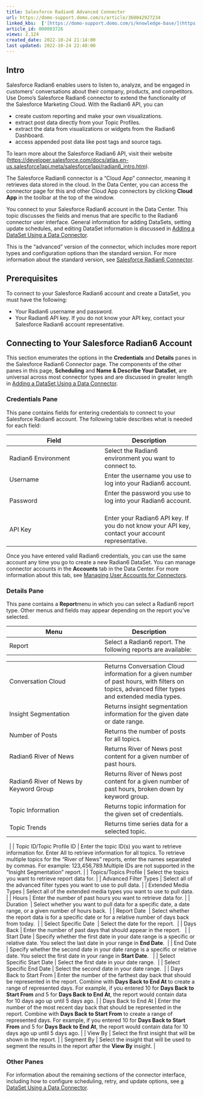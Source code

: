 ```yaml
---
title: Salesforce Radian6 Advanced Connector
url: https://domo-support.domo.com/s/article/360042927234
linked_kbs:  ['[https://domo-support.domo.com/s/knowledge-base/](https://domo-support.domo.com/s/knowledge-base/)', '[https://domo-support.domo.com/s/](https://domo-support.domo.com/s/)', '[https://domo-support.domo.com/s/topic/0TO5w000000ZammGAC](https://domo-support.domo.com/s/topic/0TO5w000000ZammGAC)', '[https://domo-support.domo.com/s/topic/0TO5w000000ZanLGAS](https://domo-support.domo.com/s/topic/0TO5w000000ZanLGAS)', '[https://domo-support.domo.com/s/topic/0TO5w000000ZaoQGAS](https://domo-support.domo.com/s/topic/0TO5w000000ZaoQGAS)', '[https://domo-support.domo.com/s/article/360042926274](https://domo-support.domo.com/s/article/360042926274)', '[https://domo-support.domo.com/s/article/360043431773](https://domo-support.domo.com/s/article/360043431773)', '[https://domo-support.domo.com/s/article/360042926054](https://domo-support.domo.com/s/article/360042926054)', '[https://domo-support.domo.com/s/article/360042927234](https://domo-support.domo.com/s/article/360042927234)', '[https://domo-support.domo.com/s/topic/0TO5w000000ZaoQGAS/api-connectors](https://domo-support.domo.com/s/topic/0TO5w000000ZaoQGAS/api-connectors)', '[https://domo-support.domo.com/s/article/360043429933](https://domo-support.domo.com/s/article/360043429933)', '[https://domo-support.domo.com/s/article/360043429953](https://domo-support.domo.com/s/article/360043429953)', '[https://domo-support.domo.com/s/article/360042925494](https://domo-support.domo.com/s/article/360042925494)', '[https://domo-support.domo.com/s/article/4408174643607](https://domo-support.domo.com/s/article/4408174643607)', '[https://domo-support.domo.com/s/article/360043429913](https://domo-support.domo.com/s/article/360043429913)', '[https://domo-support.domo.com/s/login/](https://domo-support.domo.com/s/login/)']
article_id: 000003726
views: 2,124
created_date: 2022-10-24 21:14:00
last updated: 2022-10-24 22:40:00
---
```




Intro﻿
------


Salesforce Radian6 enables users to listen to, analyze, and be engaged in customers’ conversations about their company, products, and competitors.
Use Domo's Salesforce Radian6 connector to extend the functionality of the Salesforce Marketing Cloud. With the Radian6 API, you can


* create custom reporting and make your own visualizations.
* extract post data directly from your Topic Profiles.
* extract the data from visualizations or widgets from the Radian6 Dashboard.
* access appended post data like post tags and source tags.


To learn more about the Salesforce Radian6 API, visit their website (<https://developer.salesforce.com/docs/atlas.en-us.salesforce1api.meta/salesforce1api/radian6_intro.htm>).


The Salesforce Radian6 connector is a "Cloud App" connector, meaning it retrieves data stored in the cloud. In the Data Center, you can access the connector page for this and other Cloud App connectors by clicking **Cloud App** in the toolbar at the top of the window.   


You connect to your Salesforce Radian6 account in the Data Center. This topic discusses the fields and menus that are specific to the Radian6 connector user interface. General information for adding DataSets, setting update schedules, and editing DataSet information is discussed in [Adding a DataSet Using a Data Connector](/s/article/360042926274 "Adding a DataSet Using a Data Connector").


This is the "advanced" version of the connector, which includes more report types and configuration options than the standard version. For more information about the standard version, see [Salesforce Radian6 Connector](/s/article/360043431773 "Salesforce Radian6 Connector").


Prerequisites
-------------


To connect to your Salesforce Radian6 account and create a DataSet, you must have the following:


* Your Radian6 username and password.
* Your Radian6 API key. If you do not know your API key, contact your Salesforce Radian6 account representative.


Connecting to Your Salesforce Radian6 Account
---------------------------------------------


This section enumerates the options in the **Credentials** and **Details** panes in the Salesforce Radian6 Connector page. The components of the other panes in this page, **Scheduling** and **Name & Describe Your DataSet**, are universal across most connector types and are discussed in greater length in [Adding a DataSet Using a Data Connector](/s/article/360042926274 "Adding a DataSet Using a Data Connector").


### Credentials Pane


This pane contains fields for entering credentials to connect to your Salesforce Radian6 account. The following table describes what is needed for each field:




| Field | Description |
| --- | --- |
| Radian6 Environment | Select the Radian6 environment you want to connect to. |
| Username | Enter the username you use to log into your Radian6 account. |
| Password | Enter the password you use to log into your Radian6 account.   |
| API Key | Enter your Radian6 API key. If you do not know your API key, contact your account representative.  |


Once you have entered valid Radian6 credentials, you can use the same account any time you go to create a new Radian6 DataSet. You can manage connector accounts in the **Accounts** tab in the Data Center. For more information about this tab, see [Managing User Accounts for Connectors](/s/article/360042926054 "Managing User Accounts for Connectors").


### Details Pane


This pane contains a **Report**menu in which you can select a Radian6 report type. Other menus and fields may appear depending on the report you've selected.




| Menu | Description |
| --- | --- |
| Report | Select a Radian6 report. The following reports are available:

|  |  |
| --- | --- |
| Conversation Cloud | Returns Conversation Cloud information for a given number of past hours, with filters on topics, advanced filter types and extended media types. |
| Insight Segmentation | Returns insight segmentation information for the given date or date range. |
| Number of Posts | Returns the number of posts for all topics. |
| Radian6 River of News | Returns River of News post content for a given number of past hours. |
| Radian6 River of News by Keyword Group | Returns River of News post content for a given number of past hours, broken down by keyword group. |
| Topic Information | Returns topic information for the given set of credentials. |
| Topic Trends | Returns time series data for a selected topic.  |

  |
| Topic ID/Topic Profile ID | Enter the topic ID(s) you want to retrieve information for. Enter All to retrieve information for all topics. To retrieve multiple topics for the "River of News" reports, enter the names separated by commas. For example: 123,456,789.Multiple IDs are not supported in the "Insight Segmentation" report. |
| Topics/Topics Profile | Select the topics you want to retrieve report data for. |
| Advanced Filter Types | Select all of the advanced filter types you want to use to pull data. |
| Extended Media Types | Select all of the extended media types you want to use to pull data. |
| Hours | Enter the number of past hours you want to retrieve data for. |
| Duration  | Select whether you want to pull data for a specific date, a date range, or a given number of hours back.  |
| Report Date  | Select whether the report data is for a specific date or for a relative number of days back from today.  |
| Select Specific Date  | Select the date for the report.  |
| Days Back | Enter the number of past days that should appear in the report.   |
| Start Date | Specify whether the first date in your date range is a specific or relative date. You select the last date in your range in **End Date**.  |
| End Date | Specify whether the second date in your date range is a specific or relative date. You select the first date in your range in **Start Date**.   |
| Select Specific Start Date | Select the first date in your date range.  |
| Select Specific End Date | Select the second date in your date range.  |
| Days Back to Start From | Enter the number of the farthest day back that should be represented in the report. Combine with **Days Back to End At** to create a range of represented days.
For example, if you entered 10 for **Days Back to Start From** and 5 for **Days Back to End At**, the report would contain data for 10 days ago up until 5 days ago. |
| Days Back to End At | Enter the number of the most recent day back that should be represented in the report. Combine with **Days Back to Start From** to create a range of represented days.
For example, if you entered 10 for **Days Back to Start From** and 5 for **Days Back to End At**, the report would contain data for 10 days ago up until 5 days ago. |
| View By | Select the first insight that will be shown in the report. |
| Segment By | Select the insight that will be used to segment the results in the report after the **View By** insight. |


### Other Panes


For information about the remaining sections of the connector interface, including how to configure scheduling, retry, and update options, see [a DataSet Using a Data Connector](/s/article/360042926274 "Adding a DataSet Using a Data Connector").


 

